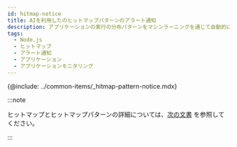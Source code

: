 ```yaml
---
id: hitmap-notice
title: AIを利用したのヒットマップパターンのアラート通知
description: アプリケーションの実行の分布パターンをマシンラーニングを通じて自動的に認識し、アラート通知を送信します。
tags:
  - Node.js
  - ヒットマップ
  - アラート通知
  - アプリケーション
  - アプリケーションモニタリング
---
```


{@include: ../common-items/_hitmap-pattern-notice.mdx}

:::note

ヒットマップとヒットマップパターンの詳細については、[次の文書](trs-view) を参照してください。

:::
